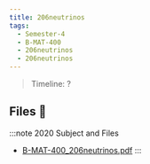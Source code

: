 ```yaml
---
title: 206neutrinos
tags:
  - Semester-4
  - B-MAT-400
  - 206neutrinos
  - 206neutrinos
---
```

> Timeline: ?


## Files 📂

:::note 2020 Subject and Files
- [B-MAT-400_206neutrinos.pdf](https://github.com/Studio-17/Epitech-Subjects/raw/main/Semester-4/B-MAT-400/206neutrinos/206neutrinos/B-MAT-400_206neutrinos.pdf)
:::

